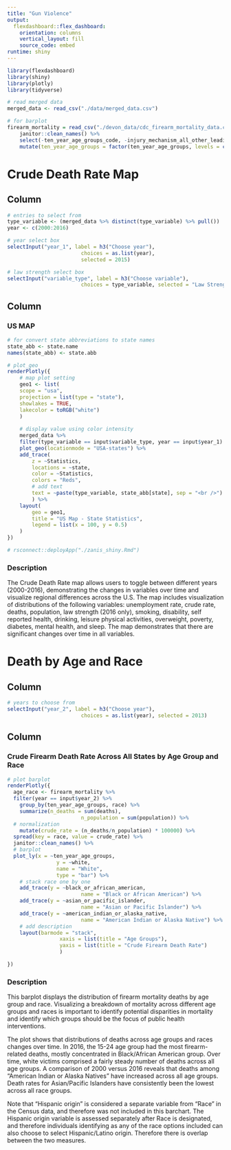 ```yaml
---
title: "Gun Violence"
output: 
  flexdashboard::flex_dashboard:
    orientation: columns
    vertical_layout: fill
    source_code: embed
runtime: shiny
---
```


```r
library(flexdashboard)
library(shiny)
library(plotly)
library(tidyverse)

# read merged data
merged_data <- read_csv("./data/merged_data.csv")

# for barplot
firearm_mortality = read_csv("./devon_data/cdc_firearm_mortality_data.csv", na = "Unreliable") %>% 
	janitor::clean_names() %>% 
	select(-ten_year_age_groups_code, -injury_mechanism_all_other_leading_causes_code, -race_code, death_cause = injury_mechanism_all_other_leading_causes) %>% 
	mutate(ten_year_age_groups = factor(ten_year_age_groups, levels = c("1-4 years", "5-14 years", "15-24 years", "25-34 years", "35-44 years", "45-54 years", "55-64 years", "65-74 years", "75-84 years", "85+ years")))


```

Crude Death Rate Map
===================================== 

Column {.sidebar}
-----------------------------------------------------------------------


```r

# entries to select from
type_variable <- (merged_data %>% distinct(type_variable) %>% pull())
year <- c(2000:2016)

# year select box 
selectInput("year_1", label = h3("Choose year"),
						choices = as.list(year),
						selected = 2015)

# law strength select box
selectInput("variable_type", label = h3("Choose variable"),
						choices = type_variable, selected = "Law Strength (2016 only)")

```

Column {.tabset}
-----------------------------------------------------------------------

### US MAP

```r
# for convert state abbreviations to state names
state_abb <- state.name
names(state_abb) <- state.abb

# plot_geo
renderPlotly({
	# map plot setting
	geo1 <- list(
	scope = "usa",
	projection = list(type = "state"),
	showlakes = TRUE,
	lakecolor = toRGB("white")
	)
	
	# display value using color intensity
	merged_data %>% 
	filter(type_variable == input$variable_type, year == input$year_1) %>% 
	plot_geo(locationmode = "USA-states") %>% 
	add_trace(
		z = ~Statistics,
		locations = ~state,
		color = ~Statistics,
		colors = "Reds",
		# add text
		text = ~paste(type_variable, state_abb[state], sep = "<br />")
		) %>%
	layout(
		geo = geo1,
		title = "US Map - State Statistics",
		legend = list(x = 100, y = 0.5)
	)
})

# rsconnect::deployApp("./zanis_shiny.Rmd")

```

### Description

The Crude Death Rate map allows users to toggle between different years (2000-2016), demonstrating the changes in variables over time and visualize regional differences across the U.S. The map includes visualization of distributions of the following variables: unemployment rate, crude rate, deaths, population, law strength (2016 only), smoking, disability, self reported health, drinking, leisure physical activities, overweight, poverty, diabetes, mental health, and sleep. The map demonstrates that there are significant changes over time in all variables.


Death by Age and Race
===================================== 

Column {.sidebar}
-----------------------------------------------------------------------

```r
# years to choose from
selectInput("year_2", label = h3("Choose year"),
						choices = as.list(year), selected = 2013)
```

Column {.tabset}
-----------------------------------------------------------------------

### Crude Firearm Death Rate Across All States by Age Group and Race

```r

# plot barplot
renderPlotly({
  age_race <- firearm_mortality %>% 
  filter(year == input$year_2) %>% 
	group_by(ten_year_age_groups, race) %>%
	summarize(n_deaths = sum(deaths),
						n_population = sum(population)) %>% 
  # normalization
	mutate(crude_rate = (n_deaths/n_population) * 100000) %>% 
  spread(key = race, value = crude_rate) %>%
  janitor::clean_names() %>% 
  # barplot
  plot_ly(x = ~ten_year_age_groups,
  				y = ~white,
  				name = "White",
  				type = "bar") %>% 
  	# stack race one by one
  	add_trace(y = ~black_or_african_american,
  						name = "Black or African American") %>%
  	add_trace(y = ~asian_or_pacific_islander,
  						name = "Asian or Pacific Islander") %>% 
  	add_trace(y = ~american_indian_or_alaska_native,
  						name = "American Indian or Alaska Native") %>% 
  	# add description
  	layout(barmode = "stack",
  				 xaxis = list(title = "Age Groups"),
  				 yaxis = list(title = "Crude Firearm Death Rate")
  				 )

})

```

### Description

This barplot displays the distribution of firearm mortality deaths by age group and race. Visualizing a breakdown of mortality across different age groups and races is important to identify potential disparities in mortality and identify which groups should be the focus of public health interventions.

The plot shows that distributions of deaths across age groups and races changes over time. In 2016, the 15-24 age group had the most firearm-related deaths, mostly concentrated in Black/African American group. Over time, white victims comprised a fairly steady number of deaths across all age groups. A comparison of 2000 versus 2016 reveals that deaths among "American Indian or Alaska Natives" have increased across all age groups. Death rates for Asian/Pacific Islanders have consistently been the lowest across all race groups.

Note that "Hispanic origin" is considered a separate variable from "Race" in the Census data, and therefore was not included in this barchart. The Hispanic origin variable is assessed separately after Race is designated, and therefore individuals identifying as any of the race options included can also choose to select Hispanic/Latino origin. Therefore there is overlap between the two measures.




